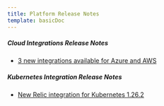 ```yaml
---
title: Platform Release Notes
template: basicDoc
---
```




##### Cloud Integrations Release Notes

* [3 new integrations available for Azure and AWS](/docs/release-notes/platform-release-notes/cloud-integrations-release-notes/3-new-integrations-available-azure-aws)

##### Kubernetes Integration Release Notes

* [New Relic integration for Kubernetes 1.26.2](/docs/release-notes/platform-release-notes/kubernetes-integration-release-notes/new-relic-integration-kubernetes-1262)